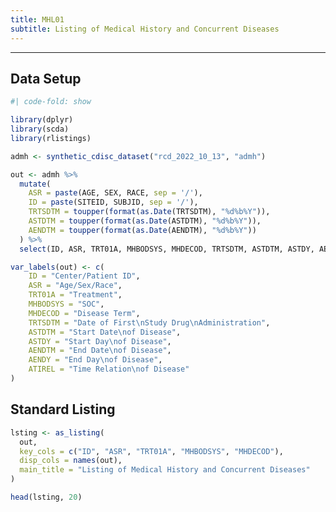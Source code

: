 ```yaml
---
title: MHL01
subtitle: Listing of Medical History and Concurrent Diseases
---
```


------------------------------------------------------------------------

::: panel-tabset
## Data Setup

```r
#| code-fold: show

library(dplyr)
library(scda)
library(rlistings)

admh <- synthetic_cdisc_dataset("rcd_2022_10_13", "admh")

out <- admh %>%
  mutate(
    ASR = paste(AGE, SEX, RACE, sep = '/'),
    ID = paste(SITEID, SUBJID, sep = '/'),
    TRTSDTM = toupper(format(as.Date(TRTSDTM), "%d%b%Y")),
    ASTDTM = toupper(format(as.Date(ASTDTM), "%d%b%Y")),
    AENDTM = toupper(format(as.Date(AENDTM), "%d%b%Y"))
  ) %>%
  select(ID, ASR, TRT01A, MHBODSYS, MHDECOD, TRTSDTM, ASTDTM, ASTDY, AENDTM, AENDY, ATIREL)

var_labels(out) <- c(
    ID = "Center/Patient ID", 
    ASR = "Age/Sex/Race", 
    TRT01A = "Treatment", 
    MHBODSYS = "SOC", 
    MHDECOD = "Disease Term",
    TRTSDTM = "Date of First\nStudy Drug\nAdministration", 
    ASTDTM = "Start Date\nof Disease", 
    ASTDY = "Start Day\nof Disease", 
    AENDTM = "End Date\nof Disease", 
    AENDY = "End Day\nof Disease",  
    ATIREL = "Time Relation\nof Disease"
)
```

## Standard Listing

```r
lsting <- as_listing(
  out,
  key_cols = c("ID", "ASR", "TRT01A", "MHBODSYS", "MHDECOD"),
  disp_cols = names(out),
  main_title = "Listing of Medical History and Concurrent Diseases"
)

head(lsting, 20)
```
:::

